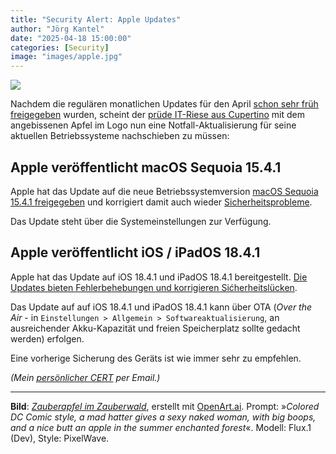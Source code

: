 ```yaml
---
title: "Security Alert: Apple Updates"
author: "Jörg Kantel"
date: "2025-04-18 15:00:00"
categories: [Security]
image: "images/apple.jpg"
---
```


[![](images/apple-b.jpg)](https://www.flickr.com/photos/schockwellenreiter/54424037355/)

Nachdem die regulären monatlichen Updates für den April [schon sehr früh freigegeben](https://kantel.github.io/posts/2025040102_apple_updates/) wurden, scheint der [prüde IT-Riese aus Cupertino](https://kantel.github.io/posts/2024091601_apple_zensuriert/) mit dem angebissenen Apfel im Logo nun eine Notfall-Aktualisierung für seine aktuellen Betriebssysteme nachschieben zu müssen:

## Apple veröffentlicht macOS Sequoia 15.4.1

Apple hat das Update auf die neue Betriebssystemversion [macOS Sequoia  15.4.1 freigegeben](https://support.apple.com/en-us/122400) und korrigiert damit auch wieder [Sicherheitsprobleme](https://www.macwelt.de/article/2689310/macos-sequoia-15-4-1.html).

Das Update steht über die Systemeinstellungen zur Verfügung.

## Apple veröffentlicht iOS / iPadOS 18.4.1

Apple hat das Update auf iOS 18.4.1 und iPadOS 18.4.1 bereitgestellt. [Die Updates bieten Fehlerbehebungen und korrigieren Sićherheitslücken](https://support.apple.com/en-us/122282).

Das Update auf auf iOS 18.4.1 und iPadOS 18.4.1 kann über OTA (*Over the Air* - in `Einstellungen > Allgemein > Softwareaktualisierung`, an ausreichender Akku-Kapazität und freien Speicherplatz sollte gedacht werden) erfolgen.

Eine vorherige Sicherung des Geräts ist wie immer sehr zu empfehlen.

*(Mein [persönlicher CERT](https://wwwuser.gwdguser.de/~mreiman1/) per Email.)*

---

**Bild**: *[Zauberapfel im Zauberwald](https://www.flickr.com/photos/schockwellenreiter/54424037355/)*, erstellt mit [OpenArt.ai](https://openart.ai/home). Prompt: »*Colored DC Comic style, a mad hatter gives a sexy naked woman, with big boops, and a nice butt an apple in the summer enchanted forest*«. Modell: Flux.1 (Dev), Style: PixelWave.